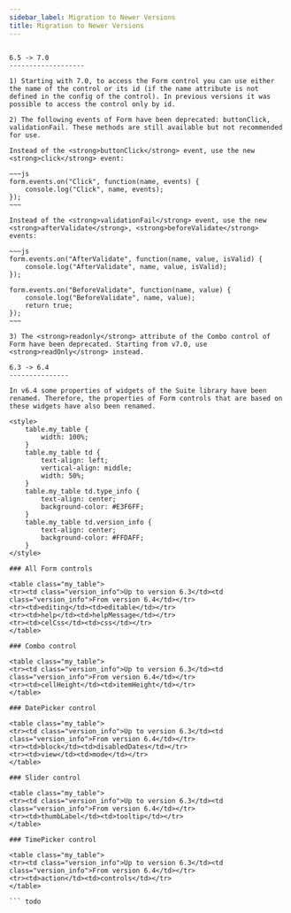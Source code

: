```yaml
---
sidebar_label: Migration to Newer Versions
title: Migration to Newer Versions
---          
```


``` todo

6.5 -> 7.0
-------------------

1) Starting with 7.0, to access the Form control you can use either the name of the control or its id (if the name attribute is not defined in the config of the control). In previous versions it was possible to access the control only by id.

2) The following events of Form have been deprecated: buttonClick, validationFail. These methods are still available but not recommended for use.

Instead of the <strong>buttonClick</strong> event, use the new <strong>click</strong> event:

~~~js
form.events.on("Click", function(name, events) {
    console.log("Click", name, events); 
});
~~~

Instead of the <strong>validationFail</strong> event, use the new <strong>afterValidate</strong>, <strong>beforeValidate</strong> events:

~~~js
form.events.on("AfterValidate", function(name, value, isValid) {
    console.log("AfterValidate", name, value, isValid); 
});

form.events.on("BeforeValidate", function(name, value) {
    console.log("BeforeValidate", name, value); 
    return true;
});
~~~

3) The <strong>readonly</strong> attribute of the Combo control of Form have been deprecated. Starting from v7.0, use <strong>readOnly</strong> instead.

6.3 -> 6.4 
---------------

In v6.4 some properties of widgets of the Suite library have been renamed. Therefore, the properties of Form controls that are based on these widgets have also been renamed.

<style>
	table.my_table {
		width: 100%;
	}
	table.my_table td {
		text-align: left;
		vertical-align: middle;
		width: 50%;
	}
	table.my_table td.type_info {
		text-align: center;
        background-color: #E3F6FF;
	}
	table.my_table td.version_info {
		text-align: center;
        background-color: #FFDAFF;
	}
</style>

### All Form controls

<table class="my_table">
<tr><td class="version_info">Up to version 6.3</td><td class="version_info">From version 6.4</td></tr>
<tr><td>editing</td><td>editable</td></tr>
<tr><td>help</td><td>helpMessage</td></tr>
<tr><td>celCss</td><td>css</td></tr>
</table>

### Combo control

<table class="my_table">
<tr><td class="version_info">Up to version 6.3</td><td class="version_info">From version 6.4</td></tr>
<tr><td>cellHeight</td><td>itemHeight</td></tr>
</table>

### DatePicker control

<table class="my_table">
<tr><td class="version_info">Up to version 6.3</td><td class="version_info">From version 6.4</td></tr>
<tr><td>block</td><td>disabledDates</td></tr>
<tr><td>view</td><td>mode</td></tr>
</table>

### Slider control

<table class="my_table">
<tr><td class="version_info">Up to version 6.3</td><td class="version_info">From version 6.4</td></tr>
<tr><td>thumbLabel</td><td>tooltip</td></tr>
</table>

### TimePicker control

<table class="my_table">
<tr><td class="version_info">Up to version 6.3</td><td class="version_info">From version 6.4</td></tr>
<tr><td>action</td><td>controls</td></tr>
</table>

``` todo
